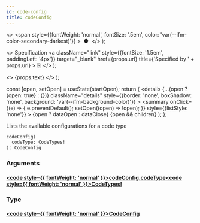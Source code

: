 ```yaml
---
id: code-config
title: codeConfig
---
```


  <>
    <span
      style={{fontWeight: 'normal', fontSize: '.5em', color: 'var(--ifm-color-secondary-darkest)'}}
    >
      &nbsp;●&nbsp;
    </span>
  </>
);

  <>
    Specification
    <a
      className="link"
      style={{fontSize: '1.5em', paddingLeft: '4px'}}
      target="_blank"
      href={props.url}
      title={'Specified by ' + props.url}
    >
      ⎘
    </a>
  </>
);

  <>
    <span className={props.class}>{props.text}</span>
  </>
);


  const [open, setOpen] = useState(startOpen);
  return (
    <details
      {...(open ? {open: true} : {})}
      className="details"
      style={{border: 'none', boxShadow: 'none', background: 'var(--ifm-background-color)'}}
    >
      <summary
        onClick={(e) => {
          e.preventDefault();
          setOpen((open) => !open);
        }}
        style={{listStyle: 'none'}}
      >
        {open ? dataOpen : dataClose}
      </summary>
      {open && children}
    </details>
  );
};

Lists the available configurations for a code type

```graphql
codeConfig(
  codeType: CodeTypes!
): CodeConfig
```

### Arguments

#### [<code style={{ fontWeight: 'normal' }}>codeConfig.<b>codeType</b></code>](#)<Bullet />[<code style={{ fontWeight: 'normal' }}><b>CodeTypes!</b></code>](/docs/apis/graphql/types/enums/code-types.mdx) <Badge class="badge badge--secondary badge--non_null" text="non-null"/> <Badge class="badge badge--secondary " text="enum"/>

### Type

#### [<code style={{ fontWeight: 'normal' }}><b>CodeConfig</b></code>](/docs/apis/graphql/types/objects/code-config.mdx) <Badge class="badge badge--secondary " text="object"/>
